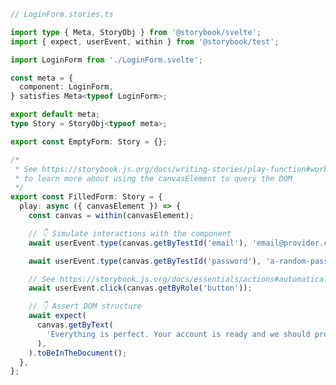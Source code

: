```ts
// LoginForm.stories.ts

import type { Meta, StoryObj } from '@storybook/svelte';
import { expect, userEvent, within } from '@storybook/test';

import LoginForm from './LoginForm.svelte';

const meta = {
  component: LoginForm,
} satisfies Meta<typeof LoginForm>;

export default meta;
type Story = StoryObj<typeof meta>;

export const EmptyForm: Story = {};

/*
 * See https://storybook.js.org/docs/writing-stories/play-function#working-with-the-canvas
 * to learn more about using the canvasElement to query the DOM
 */
export const FilledForm: Story = {
  play: async ({ canvasElement }) => {
    const canvas = within(canvasElement);

    // 👇 Simulate interactions with the component
    await userEvent.type(canvas.getByTestId('email'), 'email@provider.com');

    await userEvent.type(canvas.getByTestId('password'), 'a-random-password');

    // See https://storybook.js.org/docs/essentials/actions#automatically-matching-args to learn how to setup logging in the Actions panel
    await userEvent.click(canvas.getByRole('button'));

    // 👇 Assert DOM structure
    await expect(
      canvas.getByText(
        'Everything is perfect. Your account is ready and we should probably get you started!',
      ),
    ).toBeInTheDocument();
  },
};
```
